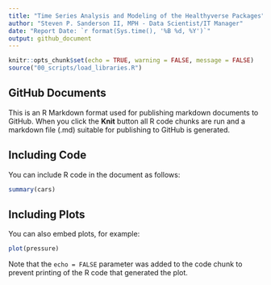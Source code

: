 ```yaml
---
title: "Time Series Analysis and Modeling of the Healthyverse Packages"
author: "Steven P. Sanderson II, MPH - Data Scientist/IT Manager"
date: "Report Date: `r format(Sys.time(), '%B %d, %Y')`"
output: github_document
---
```


```r
knitr::opts_chunk$set(echo = TRUE, warning = FALSE, message = FALSE)
source("00_scripts/load_libraries.R")
```

## GitHub Documents

This is an R Markdown format used for publishing markdown documents to GitHub. When you click the **Knit** button all R code chunks are run and a markdown file (.md) suitable for publishing to GitHub is generated.

## Including Code

You can include R code in the document as follows:

```r
summary(cars)
```

## Including Plots

You can also embed plots, for example:

```r
plot(pressure)
```

Note that the `echo = FALSE` parameter was added to the code chunk to prevent printing of the R code that generated the plot.
